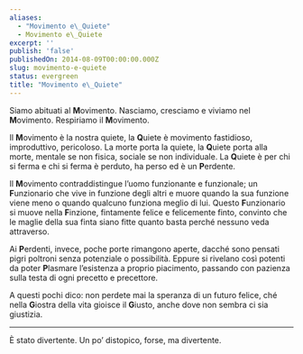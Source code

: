 ```yaml
---
aliases:
  - "Movimento e\_Quiete"
  - Movimento e\_Quiete
excerpt: ''
publish: 'false'
publishedOn: 2014-08-09T00:00:00.000Z
slug: movimento-e-quiete
status: evergreen
title: "Movimento e\_Quiete"
---
```

Siamo abituati al **M**ovimento. Nasciamo, cresciamo e viviamo nel **M**ovimento. Respiriamo il **M**ovimento.

Il **M**ovimento è la nostra quiete, la **Q**uiete è movimento fastidioso, improduttivo, pericoloso. La morte porta la quiete, la **Q**uiete porta alla morte, mentale se non fisica, sociale se non individuale. La **Q**uiete è per chi si ferma e chi si ferma è perduto, ha perso ed è un **P**erdente.

Il **M**ovimento contraddistingue l’uomo funzionante e funzionale; un **F**unzionario che vive in funzione degli altri e muore quando la sua funzione viene meno o quando qualcuno funziona meglio di lui. Questo **F**unzionario si muove nella **F**inzione, fintamente felice e felicemente finto, convinto che le maglie della sua finta siano fitte quanto basta perché nessuno veda attraverso.

Ai **P**erdenti, invece, poche porte rimangono aperte, dacché sono pensati pigri poltroni senza potenziale o possibilità. Eppure si rivelano così potenti da poter **P**lasmare l’esistenza a proprio piacimento, passando con pazienza sulla testa di ogni precetto e precettore.

A questi pochi dico: non perdete mai la speranza di un futuro felice, ché nella **G**iostra della vita gioisce il **G**iusto, anche dove non sembra ci sia giustizia.

---

È stato divertente. Un po’ distopico, forse, ma divertente.

